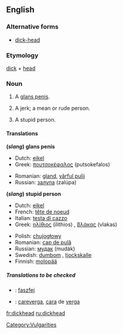 ==English==

===Alternative forms===
*[[dick-head]] <!--but "dick head" is wrong-->

===Etymology===
[[dick]] + [[head]]

===Noun===
{{en-noun}}

# {{cattag|coarse slang}} A [[glans penis]].
# {{cattag|derogatory|coarse slang}} A jerk; a mean or rude person.
# {{cattag|derogatory|coarse slang}} A stupid person.

====Translations====
'''(''slang'') glans penis'''
{{top}}
*Dutch: [[eikel]] {{m}}
*Greek: [[πουτσοκέφαλος]] (putsokefalos) {{m}}
{{mid}}
*Romanian: [[gland]], [[vârful pulii]]
*Russian: [[залупа]] (zalúpa) {{f}}
{{bottom}}

'''(''slang'') stupid person'''
{{top}}
*Dutch: [[eikel]] {{m}}
*French: [[tête de noeud]] {{f}}
*Italian: [[testa di cazzo]] {{f}}<!--this is an idiomatic translation, even though it appears to be a verbatim one - Paul G, 2006-03-30-->
*Greek: [[ηλίθιος]] (ilithios) {{m}}, [[βλάκας]] (vlakas) {{m}}
{{mid}}
*Polish: [[chujogłowy]]
*Romanian: [[cap de pulă]]
*Russian: [[мудак]] (mudák) {{m}}
*Swedish: [[dumbom]] {{c}}, [[tjockskalle]] {{c}}
*Finnish: [[molopää]]
{{bottom}}

=====Translations to be checked=====
<!--Remove this section once all of the translations below have been moved into the tables above.-->
{{checktrans}}
*{{ttbc|Hungarian}}: [[faszfej]]
*{{ttbc|Spanish}}: [[careverga]], [[cara]] de [[verga]]

[[Category:Vulgarities]]

[[fr:dickhead]]
[[ru:dickhead]]